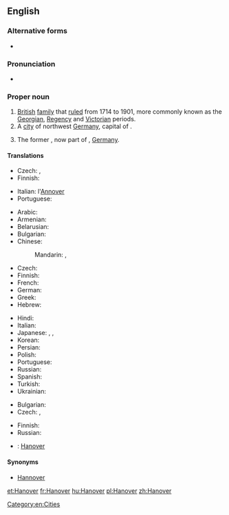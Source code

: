 ==English==

===Alternative forms===
* {{l|en|Hannover}}

===Pronunciation===
* {{IPA|/ˈhænˌoʊvɚ/}}

===Proper noun===
{{en-proper noun}}

# [[British]] [[family]] that [[rule]]d from 1714 to 1901, more commonly known as the [[Georgian]], [[Regency]] and [[Victorian]] periods.
# A [[city]] of northwest [[Germany]], capital of {{pedlink|Lower Saxony}}.
# {{historical}} The former {{pedlink|Kingdom of Hanover}}, now part of {{pedlink|Lower Saxony}}, [[Germany]].

====Translations====
{{trans-top|British royal family}}
* Czech: {{t-|cs|Hannoverští|p}}, {{t-|cs|Hannoverská dynastie|f}}
* Finnish: {{t-|fi|Hanover}}
{{trans-mid}}
* Italian: l'[[Annover]] {{m}}
* Portuguese: {{t-|pt|Hanôver}}
{{trans-bottom}}

{{trans-top|German city}}
* Arabic: {{t-|ar|هانوفر|m|tr=hanuufar}}
* Armenian: {{t-|hy|Հանովեր|tr=Hanover}}
* Belarusian: {{t-|be|Гановер|m|tr=Hanóver|xs=Belarusian}}
* Bulgarian: {{t-|bg|Хановер|m|tr=Hanóver}}
* Chinese:
*: Mandarin: {{t|cmn|漢諾威|sc=Hani}}, {{t|cmn|汉诺威|tr=Hànnuòwēi|sc=Hani}}
* Czech: {{t+|cs|Hannover|m}}
* Finnish: {{t+|fi|Hannover}}
* French: {{t+|fr|Hanovre|m}}
* German: {{t+|de|Hannover|n}}
* Greek: {{t+|el|Αννόβερο|tr=Annóvero}}
* Hebrew: {{t-|he|הנובר}}
{{trans-mid}}
* Hindi: {{t-|hi|हनोवर|tr=hanōvar|xs=Hindi}}
* Italian: {{t-|it|Annover|f}}
* Japanese: {{t-|ja|ハノーファー|tr=Hanōfā}}, {{t-|ja|ハノーヴァー|tr=Hanōvā}}, {{t-|ja|ハノーバー|tr=Hanōbā}}
* Korean: {{t-|ko|하노버|tr=Hanobeo|sc=Hang}}
* Persian: {{t-|fa|هانوفر}}
* Polish: {{t-|pl|Hanower|m}}
* Portuguese: {{t-|pt|Hanôver}}
* Russian: {{t-|ru|Ганновер|m|tr=Gannóver}}
* Spanish: {{t-|es|Hanóver|m}}
* Turkish: {{t-|tr|Hannover}}
* Ukrainian: {{t-|uk|Ганновер|m|tr=Hannóver|xs=Ukrainian}}
{{trans-bottom}}

{{trans-top|kingdom}}
* Bulgarian: {{t-|bg|Хановер|m|tr=Hanóver}}
* Czech: {{t-|cs|Hannoversko|n}}, {{t-|cs|Hannoverské království}}
{{trans-mid}}
* Finnish: {{t+|fi|Hannover}}
* Russian: {{t-|ru|Ганновер|m|tr=Gannóver}}
{{trans-bottom}}

{{checktrans-top}}
* {{ttbc|ca}}: [[Hanover]]
{{trans-mid}}
{{trans-bottom}}

====Synonyms====
* [[Hannover]]

[[Category:en:Cities]]

[[et:Hanover]]
[[fr:Hanover]]
[[hu:Hanover]]
[[pl:Hanover]]
[[zh:Hanover]]